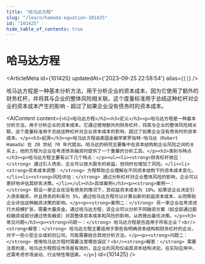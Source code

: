 ```yaml
---
title: "哈马达方程"
slug: "/learn/hamada-equation-101425"
id: "101425"
hide_table_of_contents: true
---
```



# 哈马达方程

<ArticleMeta id={101425} updatedAt={'2023-09-25 22:58:54'} alias={`[]`} />
<div className='border-solid border-b border-t-0 my-4 border-[var(--ifm-color-gray-300)]' />

哈马达方程是一种基本分析方法，用于分析企业的资本成本，因为它使用了额外的财务杠杆，并将其与企业的整体风险相关联。这个度量标准用于总结这种杠杆对企业的资本成本产生的影响 - 超过了如果企业没有债务时的资本成本。

<AIContent content={`<h2>哈马达方程</h2><h3>定义</h3><p>哈马达方程是一种基本分析方法，用于分析企业的资本成本。它通过使用额外的财务杠杆，将其与企业的整体风险相关联。这个度量标准用于总结这种杠杆对企业资本成本的影响，超过了如果企业没有债务时的资本成本。</p><h3>起源</h3><p>哈马达方程由美国金融学家罗伯特·哈马达（Robert Hamada）在 20 世纪 70 年代提出。哈马达的研究主要集中在资本结构和企业风险之间的关系上，他的方程为企业在考虑债务融资时提供了一个重要的分析工具。</p><h3>类别与特点</h3><p>哈马达方程主要有以下几个特点：</p><ul><li><strong>财务杠杆效应：</strong> 通过引入债务，企业可以放大股东的收益，但同时也增加了风险。</li><li><strong>资本成本调整：</strong> 方程帮助企业理解在不同资本结构下的资本成本变化。</li><li><strong>风险评估：</strong> 通过分析杠杆对企业整体风险的影响，企业可以更好地评估其财务决策。</li></ul><h3>具体案例</h3><p><strong>案例一：</strong> 假设一家企业在没有债务的情况下，其权益资本成本为 10%。如果该企业决定引入债务融资，并且债务的利率为 5%，通过哈马达方程可以计算出新的权益资本成本，从而帮助企业评估这种融资决策的影响。</p><p><strong>案例二：</strong> 另一家企业在考虑进行大规模扩张，需要大量资金。通过哈马达方程，该企业可以分析不同融资方案（如全部通过股权融资或部分通过债务融资）对其整体资本成本和风险的影响，从而做出最优决策。</p><h3>常见问题</h3><p><strong>问题一：</strong> 哈马达方程是否适用于所有企业？<br/><strong>解答：</strong> 哈马达方程主要适用于那些有明确资本结构和财务杠杆的企业，对于一些小型企业或初创公司，可能需要结合其他分析方法。</p><p><strong>问题二：</strong> 使用哈马达方程时需要注意哪些误区？<br/><strong>解答：</strong> 需要注意的是，哈马达方程假设市场是有效的，且企业的风险仅由其资本结构决定。在实际应用中，还需考虑市场波动、行业特性等因素。</p>`} id={101425} />
